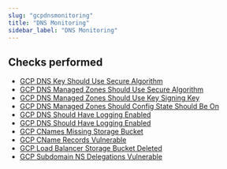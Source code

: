 ```yaml
---
slug: "gcpdnsmonitoring"
title: "DNS Monitoring"
sidebar_label: "DNS Monitoring"
---
```


## Checks performed

- [GCP DNS Key Should Use Secure Algorithm](gcpdnsmonitoring/rules/dns_key_use_secure_algorithm) 
- [GCP DNS Managed Zones Should Use Secure Algorithm](gcpdnsmonitoring/rules/dns_managed_zone_use_secure_algorithm) 
- [GCP DNS Managed Zones Should Use Key Signing Key](gcpdnsmonitoring/rules/dns_managed_zone_use_key_signing_key) 
- [GCP DNS Managed Zones Should Config State Should Be On](gcpdnsmonitoring/rules/dns_managed_zone_config_state_enabled) 
- [GCP DNS Should Have Logging Enabled](gcpdnsmonitoring/rules/dns_logging_enabled) 
- [GCP DNS Should Have Logging Enabled](gcpdnsmonitoring/rules/dns_logging_enabled)
- [GCP CNames Missing Storage Bucket](gcpdnsmonitoring/rules/gcp_cnames_missing_storage_bucket)
- [GCP CName Records Vulnerable](gcpdnsmonitoring/rules/gcp_cnames_records_vulnerable)
- [GCP Load Balancer Storage Bucket Deleted](gcpdnsmonitoring/rules/gcp_load_balancer_backend_storage_bucket_deleted) 
- [GCP Subdomain NS Delegations Vulnerable](gcpdnsmonitoring/rules/gcp_subdomain_ns_delegations_vulnerable)
